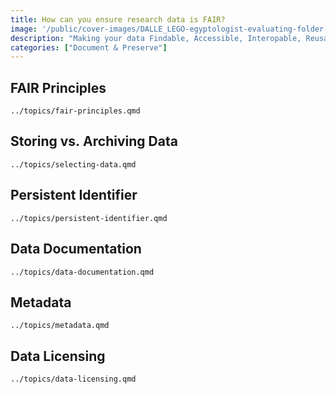 ```yaml
---
title: How can you ensure research data is FAIR?
image: '/public/cover-images/DALLE_LEGO-egyptologist-evaluating-folder-structure.jpg'
description: "Making your data Findable, Accessible, Interopable, Reusable is more doable than you might think."
categories: ["Document & Preserve"]
---
```


## FAIR Principles

```.include
../topics/fair-principles.qmd
```

## Storing vs. Archiving Data

```.include
../topics/selecting-data.qmd
```

## Persistent Identifier

```.include
../topics/persistent-identifier.qmd
```

## Data Documentation

```.include
../topics/data-documentation.qmd
```

## Metadata

```.include
../topics/metadata.qmd
```

## Data Licensing

```.include
../topics/data-licensing.qmd
```
